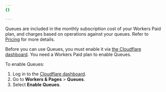 ```yaml
---
{}

---
```


Queues are included in the monthly subscription cost of your Workers Paid plan, and charges based on operations against your queues. Refer to [Pricing](/queues/platform/pricing/) for more details.

Before you can use Queues, you must enable it via [the Cloudflare dashboard](https://dash.cloudflare.com/?to=/:account/workers/queues). You need a Workers Paid plan to enable Queues.

To enable Queues:

1. Log in to the [Cloudflare dashboard](https://dash.cloudflare.com).
2. Go to **Workers & Pages** > **Queues**.
3. Select **Enable Queues**.
